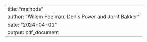 ---
title: "methods"
author: "Willem Poelman, Denis Power and Jorrit Bakker"
date: "2024-04-01"
output: pdf_document
---